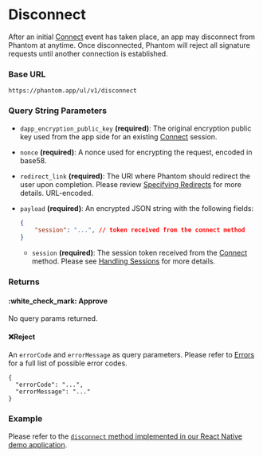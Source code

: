 # Disconnect

After an initial [Connect](connect) event has taken place, an app may disconnect from Phantom at anytime. Once disconnected, Phantom will reject all signature requests until another connection is established.

### Base URL

```
https://phantom.app/ul/v1/disconnect
```

### Query String Parameters

* `dapp_encryption_public_key` **(required)**: The original encryption public key used from the app side for an existing [Connect](connect) session.
* `nonce` **(required)**: A nonce used for encrypting the request, encoded in base58.
* `redirect_link` **(required)**: The URI where Phantom should redirect the user upon completion. Please review [Specifying Redirects](/specifying-redirects) for more details. URL-encoded.
* `payload` **(required)**: An encrypted JSON string with the following fields:

  ```json
  {
      "session": "...", // token received from the connect method
  }
  ```

  * `session` **(required)**: The session token received from the [Connect](connect) method. Please see [Handling Sessions](/handling-sessions) for more details.

### Returns

#### :white\_check\_mark: Approve

No query params returned.

#### :x:Reject

An `errorCode` and `errorMessage` as query parameters. Please refer to [Errors](/../getting-started-with-solana/errors) for a full list of possible error codes.

```
{
  "errorCode": "...",
  "errorMessage": "..."
}
```

### Example

Please refer to the [`disconnect` method implemented in our React Native demo application](https://github.com/phantom-labs/deep-link-demo-app/blob/20f19f2154e98699f0d5a6b28bc4bb3d5acbcefd/App.tsx#L187).
